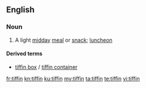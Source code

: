 ==English==
{{wikipedia}}

===Noun===
{{en-noun}}

# {{context|UK|India|lang=en}} A light [[midday]] [[meal]] or [[snack]]; [[luncheon]]

====Derived terms====
* [[tiffin box]] / [[tiffin container]]

[[fr:tiffin]]
[[kn:tiffin]]
[[ku:tiffin]]
[[my:tiffin]]
[[ta:tiffin]]
[[te:tiffin]]
[[vi:tiffin]]